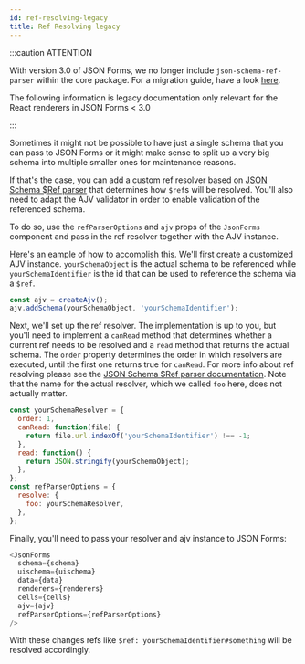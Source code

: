 ---
id: ref-resolving-legacy
title: Ref Resolving legacy
---

:::caution ATTENTION

With version 3.0 of JSON Forms, we no longer include `json-schema-ref-parser` within the core package. For a migration guide, have a look <a href="https://github.com/eclipsesource/jsonforms/blob/master/MIGRATION.md">here</a>.


The following information is legacy documentation only relevant for the React renderers in JSON Forms < 3.0

:::

Sometimes it might not be possible to have just a single schema that you can pass to JSON Forms
or it might make sense to split up a very big schema into multiple smaller ones for maintenance reasons.

If that's the case, you can add a custom ref resolver based on [JSON Schema \$Ref parser](https://github.com/APIDevTools/json-schema-ref-parser)
that determines how `$ref`s will be resolved. You'll also need to adapt the AJV validator in order to enable validation of the referenced schema.

To do so, use the `refParserOptions` and `ajv` props of the `JsonForms` component and pass in the ref resolver together with the AJV instance.

Here's an eample of how to accomplish this. We'll first create a customized AJV instance. `yourSchemaObject` is the actual schema to be referenced
while `yourSchemaIdentifier` is the id that can be used to reference the schema via a `$ref`.

```javascript
const ajv = createAjv();
ajv.addSchema(yourSchemaObject, 'yourSchemaIdentifier');
```

Next, we'll set up the ref resolver. The implementation is up to you, but you'll need to implement a `canRead` method that
determines whether a current ref needs to be resolved and a `read` method that returns the actual schema. The `order` property
determines the order in which resolvers are executed, until the first one returns true for `canRead`. For more info about ref resolving
please see the [JSON Schema \$Ref parser documentation](https://apidevtools.org/json-schema-ref-parser/docs/plugins/resolvers.html).
Note that the name for the actual resolver, which we called `foo` here, does not actually matter.

```javascript
const yourSchemaResolver = {
  order: 1,
  canRead: function(file) {
    return file.url.indexOf('yourSchemaIdentifier') !== -1;
  },
  read: function() {
    return JSON.stringify(yourSchemaObject);
  },
};
const refParserOptions = {
  resolve: {
    foo: yourSchemaResolver,
  },
};
```

Finally, you'll need to pass your resolver and ajv instance to JSON Forms:

```javascript
<JsonForms
  schema={schema}
  uischema={uischema}
  data={data}
  renderers={renderers}
  cells={cells}
  ajv={ajv}
  refParserOptions={refParserOptions}
/>
```

With these changes refs like `$ref: yourSchemaIdentifier#something` will be resolved accordingly.

